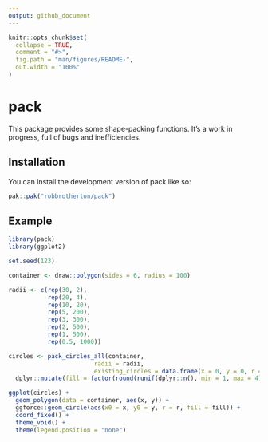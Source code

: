 ```yaml
---
output: github_document
---
```


<!-- README.md is generated from README.Rmd. Please edit that file -->

```r
knitr::opts_chunk$set(
  collapse = TRUE,
  comment = "#>",
  fig.path = "man/figures/README-",
  out.width = "100%"
)
```

# pack

<!-- badges: start -->
<!-- badges: end -->

This package provides some shape-packing functions. It's a work in progress, full of bugs and inefficiencies.

## Installation

You can install the development version of pack like so:

``` r
pak::pak("robbrotherton/pack")
```

## Example


```r
library(pack)
library(ggplot2)

set.seed(123)

container <- draw::polygon(sides = 6, radius = 100)

radii <- c(rep(30, 2),
           rep(20, 4),
           rep(10, 20),
           rep(5, 200), 
           rep(3, 300),
           rep(2, 500),
           rep(1, 500),
           rep(0.5, 1000))

circles <- pack_circles_all(container, 
                        radii = radii, 
                        existing_circles = data.frame(x = 0, y = 0, r = 0)) |> 
  dplyr::mutate(fill = factor(round(runif(dplyr::n(), min = 1, max = 4), 0)))

ggplot(circles) +
  geom_polygon(data = container, aes(x, y)) +
  ggforce::geom_circle(aes(x0 = x, y0 = y, r = r, fill = fill)) +
  coord_fixed() +
  theme_void() +
  theme(legend.position = "none")

```

